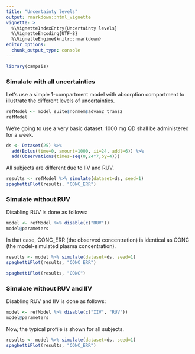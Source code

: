 ```yaml
---
title: "Uncertainty levels"
output: rmarkdown::html_vignette
vignette: >
  %\VignetteIndexEntry{Uncertainty levels}
  %\VignetteEncoding{UTF-8}
  %\VignetteEngine{knitr::rmarkdown}
editor_options: 
  chunk_output_type: console
---
```


```r
library(campsis)
```

### Simulate with all uncertainties

Let's use a simple 1-compartment model with absorption compartment to illustrate the different levels of uncertainties.

```r
refModel <- model_suite$nonmem$advan2_trans2
refModel
```

We're going to use a very basic dataset. 1000 mg QD shall be administered for a week.

```r
ds <- Dataset(25) %>%
  add(Bolus(time=0, amount=1000, ii=24, addl=6)) %>%
  add(Observations(times=seq(0,24*7,by=4)))
```

All subjects are different due to IIV and RUV.

```r
results <- refModel %>% simulate(dataset=ds, seed=1)
spaghettiPlot(results, "CONC_ERR")
```

### Simulate without RUV

Disabling RUV is done as follows:

```r
model <- refModel %>% disable(c("RUV"))
model@parameters
```

In that case, CONC_ERR (the observed concentration) is identical as CONC (the model-simulated plasma concentration).

```r
results <- model %>% simulate(dataset=ds, seed=1)
spaghettiPlot(results, "CONC_ERR")
```

```r
spaghettiPlot(results, "CONC")
```

### Simulate without RUV and IIV

Disabling RUV and IIV is done as follows:

```r
model <- refModel %>% disable(c("IIV", "RUV"))
model@parameters
```

Now, the typical profile is shown for all subjects.

```r
results <- model %>% simulate(dataset=ds, seed=1)
spaghettiPlot(results, "CONC_ERR")
```
